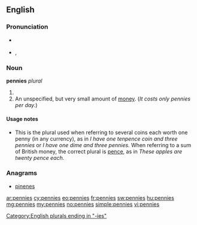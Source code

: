 ==English==

===Pronunciation===
* {{a|RP}} {{IPA|/ˈpɛnɪz/}}
* {{a|UK|US}} {{IPA|/ˈpɛn.iːz/}}, {{X-SAMPA|/pE.niz/}}

===Noun===
'''pennies''' ''plural''

# {{plural of|penny}}
# An unspecified, but very small amount of [[money]].  (''It costs only pennies per day.'')

====Usage notes====
* This is the plural used when referring to several coins each worth one penny (in any currency), as in ''I have one tenpence coin and three pennies'' or ''I have one dime and three pennies.''  When referring to a sum of British money, the correct plural is [[pence]], as in ''These apples are twenty pence each.''

===Anagrams===
* [[pinenes#English|pinenes]]

[[Category:English plurals ending in "-ies"]]

[[ar:pennies]]
[[cy:pennies]]
[[eo:pennies]]
[[fr:pennies]]
[[sw:pennies]]
[[hu:pennies]]
[[mg:pennies]]
[[my:pennies]]
[[no:pennies]]
[[simple:pennies]]
[[vi:pennies]]